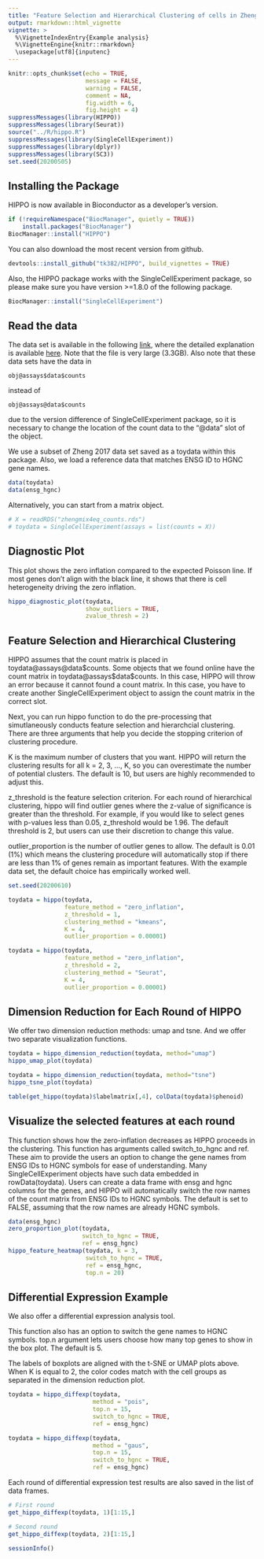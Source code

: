 ```yaml
---
title: "Feature Selection and Hierarchical Clustering of cells in Zhengmix4eq"
output: rmarkdown::html_vignette
vignette: >
  %\VignetteIndexEntry{Example analysis}
  %\VignetteEngine{knitr::rmarkdown}
  \usepackage[utf8]{inputenc}
---
```

```r
knitr::opts_chunk$set(echo = TRUE,
                      message = FALSE,
                      warning = FALSE,
                      comment = NA,
                      fig.width = 6,
                      fig.height = 4)
suppressMessages(library(HIPPO))
suppressMessages(library(Seurat))
source("../R/hippo.R")
suppressMessages(library(SingleCellExperiment))
suppressMessages(library(dplyr))
suppressMessages(library(SC3))
set.seed(20200505)
```

## Installing the Package

HIPPO is now available in Bioconductor as a developer's version. 

```r
if (!requireNamespace("BiocManager", quietly = TRUE))
    install.packages("BiocManager")
BiocManager::install("HIPPO")
```

You can also download the most recent version from github.

```r
devtools::install_github("tk382/HIPPO", build_vignettes = TRUE)
```

Also, the HIPPO package works with the SingleCellExperiment package, so please make sure you have version >=1.8.0 of the following package.

```r
BiocManager::install("SingleCellExperiment")
```

## Read the data

The data set is available in the following [link](http://imlspenticton.uzh.ch/robinson_lab/DuoClustering2018/DuoClustering2018.tar.gz), where the detailed explanation is available [here](https://github.com/markrobinsonuzh/scRNAseq_clustering_comparison). Note that the file is very large (3.3GB). Also note that these data sets have the data in 

```
obj@assays$data$counts
```

instead of

```
obj@assays@data$counts
```

due to the version difference of SingleCellExperiment package, so it is necessary to change the location of the count data to the "@data" slot of the object.

We use a subset of Zheng 2017 data set saved as a toydata within this package. Also, we load a reference data that matches ENSG ID to HGNC gene names.

```r
data(toydata)
data(ensg_hgnc)
```

Alternatively, you can start from a matrix object.

```r
# X = readRDS("zhengmix4eq_counts.rds")
# toydata = SingleCellExperiment(assays = list(counts = X))
```

## Diagnostic Plot

This plot shows the zero inflation compared to the expected Poisson line. If most genes don't align with the black line, it shows that there is cell heterogeneity driving the zero inflation.

```r
hippo_diagnostic_plot(toydata, 
                      show_outliers = TRUE, 
                      zvalue_thresh = 2)
```

## Feature Selection and Hierarchical Clustering

HIPPO assumes that the count matrix is placed in toydata@assays@data\$counts. Some objects that we found online have the count matrix in toydata@assays\$data\$counts. In this case, HIPPO will throw an error because it cannot found a count matrix. In this case, you have to create another SingleCellExperiment object to assign the count matrix in the correct slot.

Next, you can run hippo function to do the pre-processing that simutlaneously conducts feature selection and hierarchcial clustering. There are three arguments that help you decide the stopping criterion of clustering procedure.

K is the maximum number of clusters that you want. HIPPO will return the clustering results for all k = 2, 3, ..., K, so you can overestimate the number of potential clusters. The default is 10, but users are highly recommended to adjust this.

z_threshold is the feature selection criterion. For each round of hierarchical clustering, hippo will find outlier genes where the z-value of significance is greater than the threshold. For example, if you would like to select genes with p-values less than 0.05, z_threshold would be 1.96. The default threshold is 2, but users can use their discretion to change this value.

outlier_proportion is the number of outlier genes to allow. The default is 0.01 (1%) which means the clustering procedure will automatically stop if there are less than 1% of genes remain as important features. With the example data set, the default choice has empirically worked well.


```r
set.seed(20200610)

toydata = hippo(toydata, 
                feature_method = "zero_inflation",
                z_threshold = 1,
                clustering_method = "kmeans",
                K = 4, 
                outlier_proportion = 0.00001)

toydata = hippo(toydata, 
                feature_method = "zero_inflation",
                z_threshold = 2,
                clustering_method = "Seurat",
                K = 4, 
                outlier_proportion = 0.00001)

```

## Dimension Reduction for Each Round of HIPPO

We offer two dimension reduction methods: umap and tsne. And we offer two separate visualization functions.

```r
toydata = hippo_dimension_reduction(toydata, method="umap")
hippo_umap_plot(toydata)
```

```r
toydata = hippo_dimension_reduction(toydata, method="tsne")
hippo_tsne_plot(toydata)
```

```r
table(get_hippo(toydata)$labelmatrix[,4], colData(toydata)$phenoid)
```

## Visualize the selected features at each round

This function shows how the zero-inflation decreases as HIPPO proceeds in the clustering. This function has arguments called switch_to_hgnc and ref. These aim to provide the users an option to change the gene names from ENSG IDs to HGNC symbols for ease of understanding. Many SingleCellExperiment objects have such data embedded in rowData(toydata). Users can create a data frame with ensg and hgnc columns for the genes, and HIPPO will automatically switch the row names of the count matrix from ENSG IDs to HGNC symbols. The default is set to FALSE, assuming that the row names are already HGNC symbols.

```r
data(ensg_hgnc)
zero_proportion_plot(toydata, 
                     switch_to_hgnc = TRUE, 
                     ref = ensg_hgnc)
hippo_feature_heatmap(toydata, k = 3, 
                      switch_to_hgnc = TRUE, 
                      ref = ensg_hgnc, 
                      top.n = 20)
```

## Differential Expression Example

We also offer a differential expression analysis tool.

This function also has an option to switch the gene names to HGNC symbols. top.n argument lets users choose how many top genes to show in the box plot. The default is 5.

The labels of boxplots are aligned with the t-SNE or UMAP plots above. When K is equal to 2, the color codes match with the cell groups as separated in the dimension reduction plot. 

```r
toydata = hippo_diffexp(toydata, 
                        method = "pois",
                        top.n = 15, 
                        switch_to_hgnc = TRUE, 
                        ref = ensg_hgnc)

toydata = hippo_diffexp(toydata, 
                        method = "gaus",
                        top.n = 15, 
                        switch_to_hgnc = TRUE, 
                        ref = ensg_hgnc)

```

Each round of differential expression test results are also saved in the list of data frames.

```r
# First round
get_hippo_diffexp(toydata, 1)[1:15,]

# Second round
get_hippo_diffexp(toydata, 2)[1:15,]
```

```r
sessionInfo()
```
